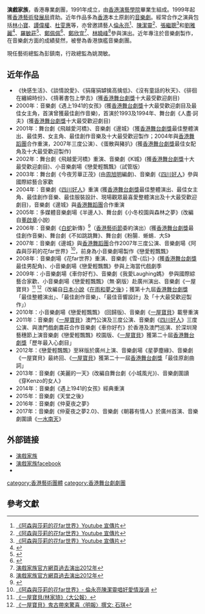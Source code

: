 '''演戲家族'''，香港專業劇團，1991年成立，由[[香港演藝學院|香港演藝學院]]畢業生組成。1999年起獲[[香港藝術發展局|香港藝術發展局]]資助。近年作品多為[[香港|香港]]本土原創的[[音樂劇|音樂劇]]。經常合作之演員包括[[林小寶|林小寶]]、[[譚偉權|譚偉權]]、[[杜雯惠|杜雯惠]]等，亦曾邀請藝人[[倫永亮|倫永亮]]<ref name="fafa">[http://www.youtube.com/watch?v=5y9PQhFEEmY 《阿森與莎莉的花far世界》Youtube 宣傳片]</ref>、[[陳潔靈|陳潔靈]]<ref name="fafa">[http://www.youtube.com/watch?v=5y9PQhFEEmY 《阿森與莎莉的花far世界》Youtube 宣傳片]</ref>、[[張繼聰|張繼聰]]<ref name="fafa">[http://www.youtube.com/watch?v=5y9PQhFEEmY 《阿森與莎莉的花far世界》Youtube 宣傳片]</ref>和[[劉雅麗|劉雅麗]]<ref>{{Cite web |url=http://www.actorsfamily.com.hk/2013-06/page02.shtml |title=演戲家族官方網頁過去演出中多個製作頁面 |access-date=2016-08-23 |archive-url=https://web.archive.org/web/20160304102154/http://www.actorsfamily.com.hk/2013-06/page02.shtml |archive-date=2016-03-04 |dead-url=yes }}</ref>、[[羅敏莊|羅敏莊]]<ref>{{Cite web |url=http://www.actorsfamily.com.hk/2013-06/production_2011_01.shtml |title=演戲家族官方網頁過去演出2011年 |access-date=2016-08-23 |archive-date=2019-06-08 |archive-url=https://web.archive.org/web/20190608021207/http://www.actorsfamily.com.hk/2013-06/production_2011_01.shtml |dead-url=no }}</ref>、[[鄭佩佩|鄭佩佩]]<ref name="pb5">{{Cite web |url=http://www.actorsfamily.com.hk/2013-06/production_2012_01.shtml |title=演戲家族官方網頁過去演出2012年 |access-date=2016-08-23 |archive-date=2019-06-08 |archive-url=https://web.archive.org/web/20190608021203/http://www.actorsfamily.com.hk/2013-06/production_2012_01.shtml |dead-url=no }}</ref>、[[鄭欣宜|鄭欣宜]]<ref name="pb5">[http://www.actorsfamily.com.hk/2013-06/production_2012_01.shtml 演戲家族官方網頁過去演出2012年]</ref>、[[林曉峰|林曉峰]]<ref name="pb5">[http://www.actorsfamily.com.hk/2013-06/production_2012_01.shtml 演戲家族官方網頁過去演出2012年]</ref>參與演出。近年專注於音樂劇製作，在音樂劇方面的成績斐然，被譽為香港旗艦音樂劇團。

現任藝術總監為彭鎮南，行政總監為姚潤敏。

==近年作品==
*《快感生活》、《談情說愛》、《狷窿狷罅擒高擒低》、《沒有童話的秋天》、《徘徊在纏綿時份》、《揹著書包上學去》(獲[[香港舞台劇獎|香港舞台劇獎]]十大最受歡迎劇目)
*2000年：音樂劇《遇上1941的女孩》(獲[[香港舞台劇獎|香港舞台劇獎]]十大最受歡迎劇目及最佳女主角，首演曾獲最佳創作音樂)，首演於1993及1994年、舞台劇《人盡‧訶夫》(獲[[香港舞台劇獎|香港舞台劇獎]]十大最受歡迎劇目)
*2001年：舞台劇《飛越愛河橋》、音樂劇《邊城》（獲[[香港舞台劇獎|香港舞台劇獎]]最佳整體演出、最佳男、女主角、最佳創作音樂及十大最受歡迎製作；2004年與[[香港舞蹈團|香港舞蹈團]]合作重演，2007年三度公演）、《蛋散與豬扒》(獲[[香港舞台劇獎|香港舞台劇獎]]最佳女配角及十大最受歡迎製作)
*2002年：舞台劇《飛越愛河橋》重演、音樂劇《K城》(獲[[香港舞台劇獎|香港舞台劇獎]]十大最受歡迎劇目)、小音樂劇場《戀愛輕飄飄》（試管版）
*2003年：舞台劇《今夜芳華正茂》(由[[周旭明|周旭明]]編劇)、音樂劇《[[四川好人|四川好人]]》參與國際綜藝合家歡
*2004年：音樂劇《[[四川好人|四川好人]]》重演 (獲[[香港舞台劇獎|香港舞台劇獎]]最佳整體演出、最佳女主角、最佳創作音樂、最佳服裝設計、現場觀眾最喜愛整體演出及十大最受歡迎劇目)，音樂劇《邊城》與[[香港舞蹈團|香港舞蹈團]]合作重演
*2005年：多媒體音樂劇場《半邊人》、舞台劇《小冬校園與森林之夢》(改編自[[董啟章|董啟章]]小說)
*2006年：音樂劇《[[白蛇|白蛇]]新傳》<ref>{{Cite web |url=http://life.mingpao.com/cfm/dailynews3b.cfm?File=20060207%2Fnalme%2Fmef1.txt |title=《白蛇新傳》下世奇緣 〈明報〉撰文: 石琪 |access-date=2022-01-11 |archive-date=2019-06-19 |archive-url=https://web.archive.org/web/20190619195626/https://life.mingpao.com/cfm/dailynews3b.cfm?File=20060207%2Fnalme%2Fmef1.txt |dead-url=no }}</ref>（[[香港藝術節|香港藝術節]]委約演出）(獲[[香港舞台劇獎|香港舞台劇獎]]最佳創作音樂)、舞台劇《不如跳跳舞》、舞台劇《粉腸．蜥蜴．大S》
*2007年：音樂劇《邊城》與[[香港舞蹈團|香港舞蹈團]]合作2007年三度公演、音樂劇場《阿森與莎莉的花far世界》<ref>[http://www.news.gov.hk/tc/citylife/070906/html/070906tc20001.htm 《阿森與莎莉的花far世界》- 倫永亮陳潔靈唱好愛情漩渦] {{webarchive|url=https://web.archive.org/web/20080317101145/http://www.news.gov.hk/tc/citylife/070906/html/070906tc20001.htm |date=2008-03-17 }}</ref>，前身為小音樂劇場製作《戀愛輕飄飄》
*2008年：音樂劇場《花far世界》重演、音樂劇《雪-{后}-》(獲[[香港舞台劇獎|香港舞台劇獎]]最佳男配角)、小音樂劇場《戀愛輕飄飄》參與上海當代戲劇季
*2009年：小音樂劇場《車你好冇》、音樂劇《我愛Laughing媽》 參與國際綜藝合家歡、小音樂劇場《戀愛輕飄飄》（無‧窮版）赴廣州演出、音樂劇《一屋寶貝》<ref>[http://www.takungpao.com/news/09/11/05/XY-1166766.htm 《一屋寶貝/林家琦》〈大公報〉]{{dead link|date=2018年3月 |bot=InternetArchiveBot |fix-attempted=yes }}</ref> <ref>[http://www.mingpaovan.com/htm/News/20091104/HK-mee1.htm 《一屋寶貝》鬼古帶來驚喜〈明報〉撰文: 石琪]{{dead link|date=2018年3月 |bot=InternetArchiveBot |fix-attempted=yes }}</ref>（改編自[[日本|日本]][[小說|小說]]《[[在雨和夢之後|在雨和夢之後]]》；獲第十九屆[[香港舞台劇獎|香港舞台劇獎]]「最佳整體演出」、「最佳創作音樂」、「最佳音響設計」及「十大最受歡迎製作」）
*2010年：小音樂劇場《戀愛輕飄飄》 (回歸版)、音樂劇《[[一屋寶貝|一屋寶貝]]》載譽重演
*2011年：音樂劇《[[一屋寶貝|一屋寶貝]]》澳門公演及三度公演、音樂劇《[[四川好人|四川好人]]》三度公演、與澳門戲劇農莊合作音樂劇《車你好冇》於香港及澳門巡演、於深圳灣藝穗節上演音樂劇《戀愛輕飄飄》校園版、《[[一屋寶貝|一屋寶貝]]》獲第二十屆[[香港舞台劇獎|香港舞台劇獎]]「歷年最入心劇目」
*2012年：《戀愛輕飄飄》至冧版於廣州上演、音樂劇場《星夢塵緣》、音樂劇《一屋寶貝》最終回、《[[一屋寶貝|一屋寶貝]]》獲第二十一屆[[香港舞台劇獎|香港舞台劇獎]]「最佳原創曲詞」
*2013年：音樂劇《美麗的一天》(改編自舞台劇《小城風光》)、音樂劇圍讀《穿Kenzo的女人》
*2014年：音樂劇《遇上1941的女孩》經典重演
*2015年：音樂劇《天堂之後》
*2016年：音樂劇《仲夏夜之夢》
*2017年：音樂劇《仲夏夜之夢2.0》、音樂劇《朝暮有情人》於廣州首演、音樂劇圍讀《[[一水南天|一水南天]]》

==外部链接==
* [http://www.actorsfamily.com.hk/ 演戲家族] {{Wayback|url=http://www.actorsfamily.com.hk/ |date=20200610234700 }}
* [http://www.facebook.com/actors.family 演戲家族facebook]
* {{Sinaweibo|actorsfamily}}


[[category:香港藝術團體|category:香港藝術團體]]
[[category:香港舞台劇劇團|category:香港舞台劇劇團]]


==參考文獻==
<div class="references-small">
<references></references>
</div>